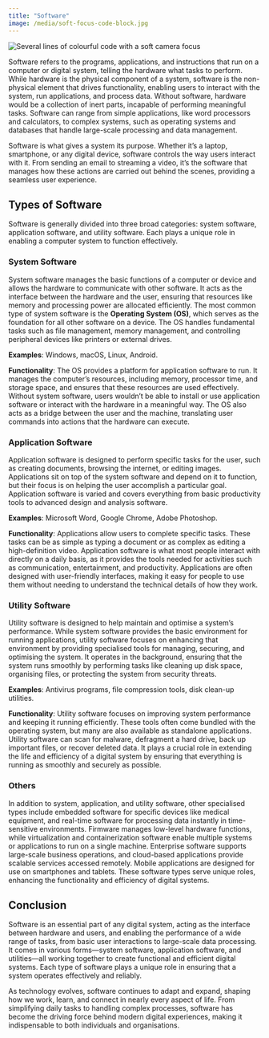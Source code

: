 ```yaml
---
title: "Software"
image: /media/soft-focus-code-block.jpg
---
```


![](/media/soft-focus-code-block.jpg){alt="Several lines of colourful code with a soft camera focus"}


Software refers to the programs, applications, and instructions that run on a computer or digital system, telling the hardware what tasks to perform. While hardware is the physical component of a system, software is the non-physical element that drives functionality, enabling users to interact with the system, run applications, and process data. Without software, hardware would be a collection of inert parts, incapable of performing meaningful tasks. Software can range from simple applications, like word processors and calculators, to complex systems, such as operating systems and databases that handle large-scale processing and data management.

Software is what gives a system its purpose. Whether it’s a laptop, smartphone, or any digital device, software controls the way users interact with it. From sending an email to streaming a video, it’s the software that manages how these actions are carried out behind the scenes, providing a seamless user experience.

## Types of Software

Software is generally divided into three broad categories: system software, application software, and utility software. Each plays a unique role in enabling a computer system to function effectively.


### System Software

System software manages the basic functions of a computer or device and allows the hardware to communicate with other software. It acts as the interface between the hardware and the user, ensuring that resources like memory and processing power are allocated efficiently. The most common type of system software is the **Operating System (OS)**, which serves as the foundation for all other software on a device. The OS handles fundamental tasks such as file management, memory management, and controlling peripheral devices like printers or external drives.

**Examples**: Windows, macOS, Linux, Android.

**Functionality**: The OS provides a platform for application software to run. It manages the computer's resources, including memory, processor time, and storage space, and ensures that these resources are used effectively. Without system software, users wouldn’t be able to install or use application software or interact with the hardware in a meaningful way. The OS also acts as a bridge between the user and the machine, translating user commands into actions that the hardware can execute.


### Application Software

Application software is designed to perform specific tasks for the user, such as creating documents, browsing the internet, or editing images. Applications sit on top of the system software and depend on it to function, but their focus is on helping the user accomplish a particular goal. Application software is varied and covers everything from basic productivity tools to advanced design and analysis software.

**Examples**: Microsoft Word, Google Chrome, Adobe Photoshop.

**Functionality**: Applications allow users to complete specific tasks. These tasks can be as simple as typing a document or as complex as editing a high-definition video. Application software is what most people interact with directly on a daily basis, as it provides the tools needed for activities such as communication, entertainment, and productivity. Applications are often designed with user-friendly interfaces, making it easy for people to use them without needing to understand the technical details of how they work.


### Utility Software

Utility software is designed to help maintain and optimise a system’s performance. While system software provides the basic environment for running applications, utility software focuses on enhancing that environment by providing specialised tools for managing, securing, and optimising the system. It operates in the background, ensuring that the system runs smoothly by performing tasks like cleaning up disk space, organising files, or protecting the system from security threats.

**Examples**: Antivirus programs, file compression tools, disk clean-up utilities.

**Functionality**: Utility software focuses on improving system performance and keeping it running efficiently. These tools often come bundled with the operating system, but many are also available as standalone applications. Utility software can scan for malware, defragment a hard drive, back up important files, or recover deleted data. It plays a crucial role in extending the life and efficiency of a digital system by ensuring that everything is running as smoothly and securely as possible.


### Others

In addition to system, application, and utility software, other specialised types include embedded software for specific devices like medical equipment, and real-time software for processing data instantly in time-sensitive environments. Firmware manages low-level hardware functions, while virtualization and containerization software enable multiple systems or applications to run on a single machine. Enterprise software supports large-scale business operations, and cloud-based applications provide scalable services accessed remotely. Mobile applications are designed for use on smartphones and tablets. These software types serve unique roles, enhancing the functionality and efficiency of digital systems.

## Conclusion

Software is an essential part of any digital system, acting as the interface between hardware and users, and enabling the performance of a wide range of tasks, from basic user interactions to large-scale data processing. It comes in various forms—system software, application software, and utilities—all working together to create functional and efficient digital systems. Each type of software plays a unique role in ensuring that a system operates effectively and reliably.

As technology evolves, software continues to adapt and expand, shaping how we work, learn, and connect in nearly every aspect of life. From simplifying daily tasks to handling complex processes, software has become the driving force behind modern digital experiences, making it indispensable to both individuals and organisations.